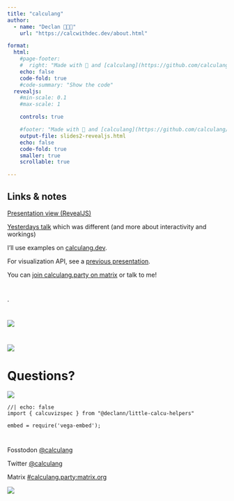 ```yaml
---
title: "calculang"
author:
  - name: "Declan 🧮👨‍💻"
    url: "https://calcwithdec.dev/about.html"

format:
  html:
    #page-footer:
    #  right: "Made with 💓 and [calculang](https://github.com/calculang/calculang)"
    echo: false
    code-fold: true
    #code-summary: "Show the code"
  revealjs:
    #min-scale: 0.1
    #max-scale: 1

    controls: true

    #footer: "Made with 💓 and [calculang](https://github.com/calculang/calculang)"
    output-file: slides2-revealjs.html
    echo: false
    code-fold: true
    smaller: true
    scrollable: true

---
```


## Links & notes

[Presentation view (RevealJS)](/slides2-revealjs.html)

[Yesterdays talk](https://fosdem.org/2024/schedule/event/fosdem-2024-2617-calc-with-calculang-a-language-for-calculations/) which was different (and more about interactivity and workings)

I'll use examples on [calculang.dev](https://calculang.dev).

For visualization API, see a [previous presentation](https://calcuvizspec-presentation.pages.dev/calcuvizspec-revealjs).

You can [join calculang.party on matrix](https://matrix.to/#/#calculang.party:matrix.org) or talk to me!

#

.

#

![](./pic-1.png) <!--{width=100}-->


#

![](./pic-2.png) <!--{width=100}-->


# Questions?

![](./logo4.svg) <!--{width=100}-->

```ojs
//| echo: false
import { calcuvizspec } from "@declann/little-calcu-helpers"

embed = require('vega-embed');
```

# 

Fosstodon [@calculang](https://fosstodon.org/@calculang)

Twitter [@calculang](https://twitter.com/calculang)

Matrix [#calculang.party:matrix.org](https://matrix.to/#/#calculang.party:matrix.org)

![](./logo4.svg) <!--{width=100}-->
